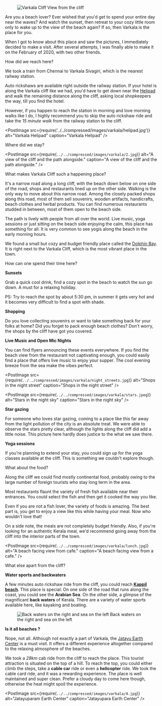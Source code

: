 
<figure>
  <img
  className="landingImage"
  src={require(`../../compressed/images/varkala/3.jpg`)}
  alt="Varkala Cliff"
/>
  <figurecaption>View from the cliff</figurecaption>
</figure>

Are you a beach lover? Ever wished that you'd get to spend your entire day near the waves? And watch the sunset, then retreat to your cozy little room only to wake up to the view of the beach again? If so, then Varkala is the place for you.

When I got to know about this place and saw the pictures, I immediately decided to make a visit. After several attempts, I was finally able to make it on the February of 2020, with two other friends.

<PostSubHeader>How did we reach here?</PostSubHeader>

<div className="splitPost">
  <div>

We took a train from Chennai to Varkala Sivagiri, which is the nearest railway station.

Auto rickshaws are available right outside the railway station. If your hotel is along the Varkala cliff like we had, you'd have to get down near the [Helipad](https://goo.gl/maps/zWdxw3VBNDYE7uct6) and walk the remaining distance along the cliff, asking local shopkeepers the way, till you find the hotel.

However, if you happen to reach the station in morning and love morning walks like I do, I highly recommend you to skip the auto rickshaw ride and take the _15 minute walk_ from the railway station to the cliff.

  </div>

  <PostImage
    src={require('../../compressed/images/varkala/helipad.jpg')}
    alt="Varkala Helipad"
    caption="Varkala Helipad"
  />

</div>

<PostSubHeader>Where did we stay?</PostSubHeader>

<div className="splitPost">

  <PostImage
  src={require(`../../compressed/images/varkala/2.jpg`)}
  alt="A view of the cliff and the path alongside."
  caption="A view of the cliff and the path alongside."
/>

<div>
<PostSubHeader> What makes Varkala Cliff such a happening place?</PostSubHeader>

It's a narrow road along a long cliff, with the beach down below on one side of the road, shops and restaurants lined up on the other side. 
Walking is the only way to move about this narrow road. Among the closely packed shops along this road, most of them sell souvenirs, wooden artifacts, handicrafts, beach clothes and herbal products. 
You can find numerous restaurants studded in between, most of them open to the beach side.

The path is lively with people from all over the world. Live music, yoga sessions or just sitting on the beach side enjoying the calm, this place has something for all. 
It is very common to see yogis along the beach in the early morning hours.


</div>

</div>


<div>

  We found a small but cozy and budget friendly place called the [Dolphin Bay](https://goo.gl/maps/vEhMtqYKucvPy9NE9).
It is right next to the Varkala Cliff, which is the most vibrant place in the town.

</div>

<PostSubHeader>How can one spend their time here?</PostSubHeader>

**Sunsets**

Grab a quick cool drink, find a cozy spot in the beach to watch the sun go down. A must for a relaxing holiday.

<Suggestion>
  PS: Try to reach the spot by about 5:30 pm, in summer it gets very hot and it becomes very difficult to find a spot with shade.
</Suggestion>

<div className="splitPost">
  <div>


**Shopping**

Do you love collecting souvenirs or want to take something back for your folks at home?
Did you forget to pack enough beach clothes? Don't worry, the shops by the cliff have got you covered.

**Live Music and Open Mic Nights**

You can find flyers announcing these events everywhere. If you find the beach view from the restaurant not captivating enough, you could easily find a place that offers live music to enjoy your supper. The cool evening breeze from the sea make the vibes perfect.

  </div>

  <PostImage
    src={require(`../../compressed/images/varkala/night_streets.jpg`)}
    alt="Shops in the night street"
    caption="Shops in the night street"
  />

</div>


<div className="splitPost">

<PostImage
  src={require(`../../compressed/images/varkala/stars.jpeg`)}
  alt="Stars in the night sky"
  caption="Stars in the night sky"
/>

  <div>

**Star gazing**

For someone who loves star gazing, coming to a place like this far away from the light pollution
of the city is an absolute treat. We were able to observe the stars pretty clear, although the
lights along the cliff did add a little noise. This picture here hardly does justice to the what
we saw there.

**Yoga sessions**

If you're planning to extend your stay, you could sign up for the yoga classes available at the cliff. 
This is something we couldn't explore though.

  </div>

</div>



<PostSubHeader> What about the food? </PostSubHeader>

<div className="splitPost">

<p>
Along the cliff we could find mostly continental food, probably owing to the large number of foreign tourists who stay long term in the area.

Most restaurants flaunt the variety of fresh fish available near their entrances. You could select the fish and then get it cooked the way you like.

Even if you are not a fish lover, the variety of foods is amazing. The best part is, you get to enjoy a view like this while having your meal. Now who wouldn't love that!

On a side note, the meals are not completely budget friendly. Also, if you're looking for an authentic Kerala meal, we'd recommend going away from the cliff into the interior parts of the town.

</p>

<PostImage
  src={require(`../../compressed/images/varkala/lunch.jpg`)}
  alt="A beach facing view from cafe."
  caption="A beach facing view from a cafe."
/>
</div>

<PostSubHeader> What else apart from the cliff? </PostSubHeader>

**Water sports and backwaters**

A few minutes auto rickshaw ride from the cliff, you could reach **[Kappil beach](https://www.google.com/maps/place/Kappil+Beach,+Kerala/data=!4m2!3m1!1s0x3b05ef871cecadd3:0xb0887b7d70708538?sa=X&ved=2ahUKEwj3vZyf7LHpAhVPwjgGHdlCCkYQ8gEwHnoECBMQBA)**.
This place is special: On one side of the road that runs along the coast, you could see the **Arabian Sea**. On the other side, a glimpse of the magnificant **back waters** of Kerala. There are a variety of water sports available here, like kayaking and boating.

<figure>
  <img
    src={require(`../../compressed/images/varkala/kappil_beach.jpg`)}
    alt="Back waters on the right and sea on the left"
    style={{ width: '100%' }}
  />
  <figurecaption>Back waters on the right and sea on the left</figurecaption>
</figure>

<div className="splitPost">

<div>

**Is it all beaches ?**

Nope, not all. Although not exactly a part of Varkala, the [Jatayu Earth Center](https://www.google.com/maps/place/Jatayu+Earth's+Center/@8.8605987,76.8669812,15z/data=!4m2!3m1!1s0x0:0x77a24d56f5a90c70?sa=X&ved=2ahUKEwjtmI7k7LHpAhXsxzgGHYAdBQYQ_BIwI3oECBQQCA) is a must visit. It offers a different experience altogether compared to the relaxing atmosphere of the beaches.

We took a _28km_ cab ride from the cliff to reach the place. This tourist attraction is situated on the top of a hill. To reach the top, you could either climb the steps, take a **cable car** ride or even a **helicopter** ride. We took the cable card ride, and it was a rewarding experience.
The place is well maintained and super clean. Prefer a cloudy day to come here though, otherwise the heat might spoil the experience.

</div>

  <PostImage
  src={require(`../../compressed/images/varkala/4.jpg`)}
  alt="Jatayuparam Earth Center"
  caption="Jatayupara Earth Center"
  />

</div>

<!-- **Cable cars**

<PostImage
  src={require(`../../compressed/images/varkala/cable_cars.jpg`)}
  alt="Jatayuparam Earth Center"
  caption="Jatayupara Earth Center"
/> -->
